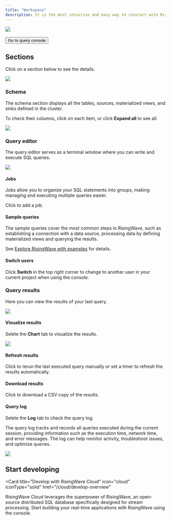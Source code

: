 ```yaml
---
title: "Workspace"
description: It is the most intuitive and easy way to interact with RisingWave via workspace. It offers graphical tools for managing data and visualizing results.
---
```



<Frame>
  <img src="/images/cloud/console-overview/console-f914199dde95cbdc898f207d17084ab3.png"/>
</Frame>
<br/>
<br/>
<Button href="https://cloud.risingwave.com/auth/signin/" target="_blank">
Go to query console
</Button>


## Sections

Click on a section below to see the details.
<Frame>
  <img src="/images/cloud/console-overview/console-sections-989460627cbd98ab7183787e55bc2a70.png"/>
</Frame>

### Schema

The schema section displays all the tables, sources, materialized views, and sinks defined in the cluster.

To check their columns, click on each item, or click **Expand all** to see all.
<Frame>
  <img src="/images/current/intro/architecture_20240908-4199f9c1215e18d2be33641dd029598e.png"/>
</Frame>

### Query editor[](#query-editor "Direct link to Query editor")

The query editor serves as a terminal window where you can write and execute SQL queries.
<Frame>
  <img src="/images/cloud/console-overview/console-queryeditor-e640f266d6ff050823b5c5556c59e541.png"/>
</Frame>

#### Jobs

Jobs allow you to organize your SQL statements into groups, making managing and executing multiple queries easier.

Click <Icon icon="plus" iconType="solid"/> to add a job.

#### Sample queries

The sample queries cover the most common steps in RisingWave, such as establishing a connection with a data source, processing data by defining materialized views and querying the results.

See [Explore RisingWave with examples](/cloud/quickstart/#step-4-explore-risingwave-with-examples) for details.

#### Switch users

Click **Switch** in the top right corner to change to another user in your current project when using the console.

### Query results

Here you can view the results of your last query.
<Frame>
  <img src="/images/cloud/console-overview/console-queryresults-10534863856fb2a5772db70f19d8cfb6.png"/>
</Frame>

#### Visualize results

Selete the **Chart** tab to visualize the results.
<Frame>
  <img src="/images/cloud/console-overview/console-queryresults-visualize-050e775c9888e10b229394fc7a2e8a2c.png"/>
</Frame>

#### Refresh results

Click <Icon icon="rotate" iconType="solid"/> to rerun the last executed query manually or set a timer to refresh the results automatically.

#### Download results

Click  <Icon icon="download" iconType="solid"/> to download a CSV copy of the results.

#### Query log

Selete the **Log** tab to check the query log.

The query log tracks and records all queries executed during the current session, providing information such as the execution time, network time, and error messages. The log can help monitor activity, troubleshoot issues, and optimize queries.
<Frame>
  <img src="/images/cloud/console-overview/console-querylog-65e1cc1ec226fe1d02c0022e53175af7.png"/>
</Frame>

## Start developing

<Card
  title="Develop with RisingWave Cloud"
  icon="cloud"
  iconType="solid"
  href="/cloud/develop-overview"
>
 RisingWave Cloud leverages the superpower of RisingWave, an open-source distributed SQL database specifically designed for stream processing. Start building your real-time applications with RisingWave using the console.
</Card>



